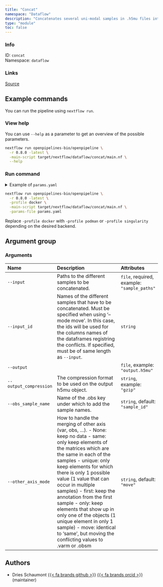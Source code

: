 ```yaml
---
title: "Concat"
namespace: "Dataflow"
description: "Concatenates several uni-modal samples in .h5mu files into a single file"
type: "module"
toc: false
---
```


::: {.column-margin}

### Info

ID: `concat`  
Namespace: `dataflow`

### Links
[Source](https://github.com/openpipelines-bio/openpipeline/blob/0.8.0/src/dataflow/concat){.btn-action .btn-sm .btn-info .btn role="button"}

:::



## Example commands

You can run the pipeline using `nextflow run`.

### View help

You can use `--help` as a parameter to get an overview of the possible parameters.

```bash
nextflow run openpipelines-bio/openpipeline \
  -r 0.8.0 -latest \
  -main-script target/nextflow/dataflow/concat/main.nf \
  --help
```

### Run command

<details>
<summary>Example of `params.yaml`</summary>
```yaml
# Arguments
input: # please fill in - example: ["sample_paths"]
# input_id: ["foo"]
# output: "$id.$key.output.h5mu"
# output_compression: "gzip"
obs_sample_name: "sample_id"
other_axis_mode: "move"

# Nextflow input-output arguments
publish_dir: # please fill in - example: "output/"
# param_list: "my_params.yaml"
```
</details>

```bash
nextflow run openpipelines-bio/openpipeline \
  -r 0.8.0 -latest \
  -profile docker \
  -main-script target/nextflow/dataflow/concat/main.nf \
  -params-file params.yaml
```

:::{.callout-note}
Replace `-profile docker` with `-profile podman` or `-profile singularity` depending on the desired backend.
:::

## Argument group

### Arguments

|Name                   |Description                                                                                                                                                                                                                                                                                                                                                                                                                                                                                                                        |Attributes                                  |
|:----------------------|:----------------------------------------------------------------------------------------------------------------------------------------------------------------------------------------------------------------------------------------------------------------------------------------------------------------------------------------------------------------------------------------------------------------------------------------------------------------------------------------------------------------------------------|:-------------------------------------------|
|`--input`              |Paths to the different samples to be concatenated.                                                                                                                                                                                                                                                                                                                                                                                                                                                                                 |`file`, required, example: `"sample_paths"` |
|`--input_id`           |Names of the different samples that have to be concatenated.  Must be specified when using '--mode move'. In this case, the ids will be used for the columns names of the dataframes registring the conflicts. If specified, must be of same length as `--input`.                                                                                                                                                                                                                                                                  |`string`                                    |
|`--output`             |                                                                                                                                                                                                                                                                                                                                                                                                                                                                                                                                   |`file`, example: `"output.h5mu"`            |
|`--output_compression` |The compression format to be used on the output h5mu object.                                                                                                                                                                                                                                                                                                                                                                                                                                                                       |`string`, example: `"gzip"`                 |
|`--obs_sample_name`    |Name of the .obs key under which to add the sample names.                                                                                                                                                                                                                                                                                                                                                                                                                                                                          |`string`, default: `"sample_id"`            |
|`--other_axis_mode`    |How to handle the merging of other axis (var, obs, ...).   - None: keep no data  - same: only keep elements of the matrices which are the same in each of the samples  - unique: only keep elements for which there is only 1 possible value (1 value that can occur in multiple samples)  - first: keep the annotation from the first sample  - only: keep elements that show up in only one of the objects (1 unique element in only 1 sample)  - move: identical to 'same', but moving the conflicting values to .varm or .obsm |`string`, default: `"move"`                 |

## Authors

  * Dries Schaumont [{{< fa brands github >}}](https://github.com/DriesSchaumont) [{{< fa brands orcid >}}](https://orcid.org/0000-0002-4389-0440) (maintainer)
